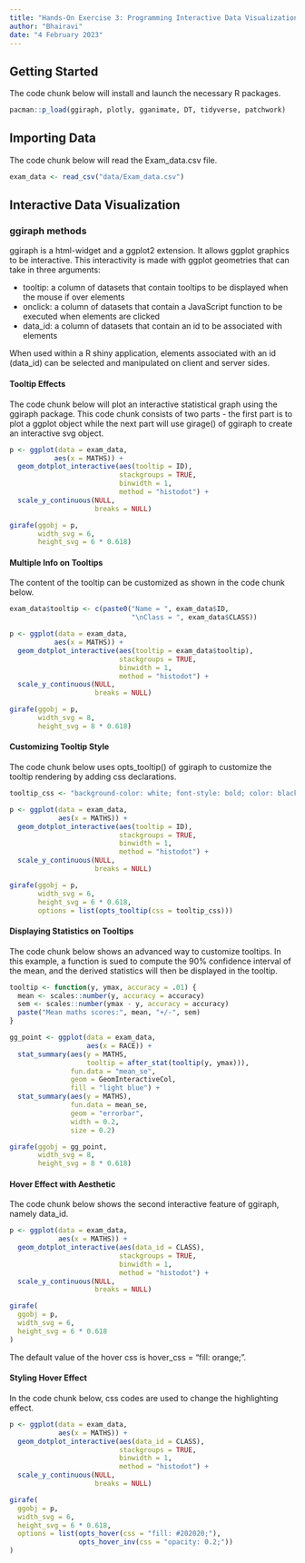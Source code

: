 ```yaml
---
title: "Hands-On Exercise 3: Programming Interactive Data Visualization with R"
author: "Bhairavi"
date: "4 February 2023"
---
```


## Getting Started

The code chunk below will install and launch the necessary R packages.

```r
pacman::p_load(ggiraph, plotly, gganimate, DT, tidyverse, patchwork)
```

## Importing Data

The code chunk below will read the Exam_data.csv file.

```r
exam_data <- read_csv("data/Exam_data.csv")
```

## Interactive Data Visualization

### ggiraph methods

ggiraph is a html-widget and a ggplot2 extension. It allows ggplot graphics to be interactive. This interactivity is made with ggplot geometries that can take in three arguments:

-   tooltip: a column of datasets that contain tooltips to be displayed when the mouse if over elements
-   onclick: a column of datasets that contain a JavaScript function to be executed when elements are clicked
-   data_id: a column of datasets that contain an id to be associated with elements

When used within a R shiny application, elements associated with an id (data_id) can be selected and manipulated on client and server sides.

#### Tooltip Effects

The code chunk below will plot an interactive statistical graph using the ggiraph package. This code chunk consists of two parts - the first part is to plot a ggplot object while the next part will use girage() of ggiraph to create an interactive svg object.

```r
p <- ggplot(data = exam_data,
           aes(x = MATHS)) +
  geom_dotplot_interactive(aes(tooltip = ID),
                           stackgroups = TRUE,
                           binwidth = 1,
                           method = "histodot") +
  scale_y_continuous(NULL,
                     breaks = NULL)

girafe(ggobj = p,
       width_svg = 6,
       height_svg = 6 * 0.618)
```

#### Multiple Info on Tooltips 

The content of the tooltip can be customized as shown in the code chunk below.

```r
exam_data$tooltip <- c(paste0("Name = ", exam_data$ID,
                              "\nClass = ", exam_data$CLASS))

p <- ggplot(data = exam_data,
           aes(x = MATHS)) +
  geom_dotplot_interactive(aes(tooltip = exam_data$tooltip),
                           stackgroups = TRUE,
                           binwidth = 1,
                           method = "histodot") +
  scale_y_continuous(NULL,
                     breaks = NULL)

girafe(ggobj = p,
       width_svg = 8,
       height_svg = 8 * 0.618)
```

#### Customizing Tooltip Style

The code chunk below uses opts_tooltip() of ggiraph to customize the tooltip rendering by adding css declarations.

```r
tooltip_css <- "background-color: white; font-style: bold; color: black;"

p <- ggplot(data = exam_data,
            aes(x = MATHS)) +
  geom_dotplot_interactive(aes(tooltip = ID),
                           stackgroups = TRUE,
                           binwidth = 1,
                           method = "histodot") +
  scale_y_continuous(NULL,
                     breaks = NULL)

girafe(ggobj = p,
       width_svg = 6,
       height_svg = 6 * 0.618,
       options = list(opts_tooltip(css = tooltip_css)))
```

#### Displaying Statistics on Tooltips

The code chunk below shows an advanced way to customize tooltips. In this example, a function is sued to compute the 90% confidence interval of the mean, and the derived statistics will then be displayed in the tooltip.

```r
tooltip <- function(y, ymax, accuracy = .01) {
  mean <- scales::number(y, accuracy = accuracy)
  sem <- scales::number(ymax - y, accuracy = accuracy)
  paste("Mean maths scores:", mean, "+/-", sem)
}

gg_point <- ggplot(data = exam_data,
                   aes(x = RACE)) +
  stat_summary(aes(y = MATHS,
                   tooltip = after_stat(tooltip(y, ymax))),
               fun.data = "mean_se",
               geom = GeomInteractiveCol,
               fill = "light blue") +
  stat_summary(aes(y = MATHS),
               fun.data = mean_se,
               geom = "errorbar",
               width = 0.2,
               size = 0.2)

girafe(ggobj = gg_point,
       width_svg = 8,
       height_svg = 8 * 0.618)
```

#### Hover Effect with Aesthetic

The code chunk below shows the second interactive feature of ggiraph, namely data_id.

```r
p <- ggplot(data = exam_data,
            aes(x = MATHS)) +
  geom_dotplot_interactive(aes(data_id = CLASS),
                           stackgroups = TRUE,
                           binwidth = 1,
                           method = "histodot") +
  scale_y_continuous(NULL,
                     breaks = NULL)

girafe(
  ggobj = p,
  width_svg = 6,
  height_svg = 6 * 0.618
)
```

The default value of the hover css is hover_css = "fill: orange;".

#### Styling Hover Effect

In the code chunk below, css codes are used to change the highlighting effect.

```r
p <- ggplot(data = exam_data,
            aes(x = MATHS)) +
  geom_dotplot_interactive(aes(data_id = CLASS),
                           stackgroups = TRUE,
                           binwidth = 1,
                           method = "histodot") +
  scale_y_continuous(NULL,
                     breaks = NULL)

girafe(
  ggobj = p,
  width_svg = 6,
  height_svg = 6 * 0.618,
  options = list(opts_hover(css = "fill: #202020;"),
                 opts_hover_inv(css = "opacity: 0.2;"))
)
```

